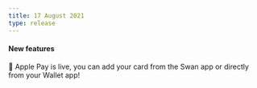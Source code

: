```yaml
---
title: 17 August 2021
type: release
---
```


#### New features

🍏 Apple Pay is live, you can add your card from the Swan app or directly from your Wallet app!
